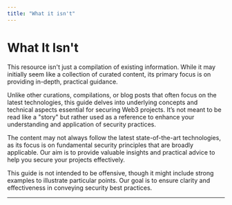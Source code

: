 ```yaml
---
title: "What it isn't"
---
```


<TagProvider>
<TagFilter />

# What It Isn't

This resource isn't just a compilation of existing information. While it may initially seem like a collection of curated
content, its primary focus is on providing in-depth, practical guidance.

Unlike other curations, compilations, or blog posts that often focus on the latest technologies, this guide delves into
underlying concepts and technical aspects essential for securing Web3 projects. It’s not meant to be read like a "story"
but rather used as a reference to enhance your understanding and application of security practices.

The content may not always follow the latest state-of-the-art technologies, as its focus is on fundamental security
principles that are broadly applicable. Our aim is to provide valuable insights and practical advice to help you secure
your projects effectively.

This guide is not intended to be offensive, though it might include strong examples to illustrate particular points. Our
goal is to ensure clarity and effectiveness in conveying security best practices.

---

</TagProvider>
<ContributeFooter />
